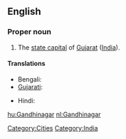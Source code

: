 ==English==
{{wikipedia}}

===Proper noun===
{{en-proper-noun}}

# The [[state capital]] of [[Gujarat]] ([[India]]).

====Translations====
{{trans-top|Gandhinagar}}
* Bengali: {{t|bn|গান্ধীনগর|sc=Beng}}
* [[Gujarati]]: {{t|gu|ગાંધીનગર|sc=Gujr|tr=gā̃dhīnagar}}
{{trans-mid}}
* Hindi: {{t|hi|गाँधीनगर|sc=Deva|tr=gā̃ndhīnagar}}
{{trans-bottom}}

[[Category:Cities]]
[[Category:India]]

[[hu:Gandhinagar]]
[[nl:Gandhinagar]]